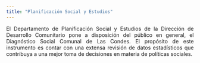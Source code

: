 ```yaml
---
title: "Planificación Social y Estudios"
---
```


<p align="justify">
El Departamento de Planificación Social y Estudios de la Dirección de Desarrollo Comunitario pone a disposición del público en general, el Diagnóstico Social Comunal de Las Condes. El propósito de este instrumento es contar con una extensa revisión de datos estadísticos que contribuya a una mejor toma de decisiones en materia de políticas sociales.</p>













